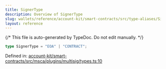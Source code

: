 ```yaml
---
title: SignerType
description: Overview of SignerType
slug: wallets/reference/account-kit/smart-contracts/src/type-aliases/SignerType
layout: reference
---
```


{/* This file is auto-generated by TypeDoc. Do not edit manually. */}

```ts
type SignerType = "EOA" | "CONTRACT";
```

Defined in: [account-kit/smart-contracts/src/msca/plugins/multisig/types.ts:10](https://github.com/alchemyplatform/aa-sdk/blob/9df5be8c23af4e472bcb503c17766b16da0ad87d/account-kit/smart-contracts/src/msca/plugins/multisig/types.ts#L10)
